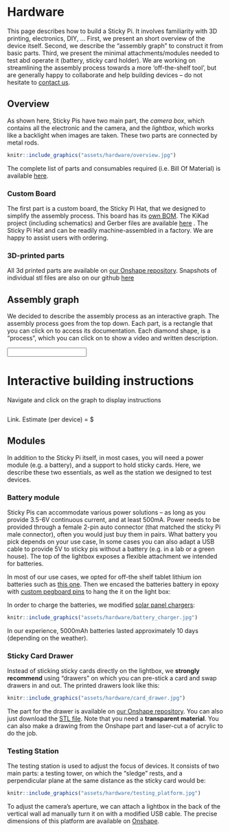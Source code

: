 # Hardware{#hardware}

This page describes how to build a Sticky Pi. It involves familiarity with 3D printing, electronics, DIY, ...
First, we present an short overview of the device itself.
Second, we describe the "assembly graph" to construct it from basic parts.
Third, we present the minimal attachments/modules needed to test abd operate it (battery, sticky card holder).
We are working on streamlining the assembly process towards a more 'off-the-shelf tool', but are generally happy to collaborate and help building devices -- do not hesitate to [contact us](/community#contact).


## Overview{-}

As shown here, Sticky Pis have two main part, the *camera box*, which contains all the electronic and the camera, and the *lightbox*, which works like a backlight when images are taken.
These two parts are connected by metal rods.

```r
knitr::include_graphics("assets/hardware/overview.jpg")
```

The complete list of parts and consumables required (i.e. Bill Of Material) is available [here](https://github.com/sticky-pi/sticky-pi-device/blob/main/hardware/BOM.csv).

### Custom Board{-}
The first part is a custom board, the Sticky Pi Hat, that we designed to simplify the assembly process.
This board has its [own BOM](https://github.com/sticky-pi/sticky-pi-device/blob/v2/hardware/sticky_pi_hat/pcbway_BOM.xls).
The KiKad project (including schematics) and Gerber files are available [here](https://github.com/sticky-pi/sticky-pi-device/tree/main/hardware/sticky_pi_hat) .
The Sticky Pi Hat and can be readily machine-assembled in a factory. We are happy to assist users with ordering.

### 3D-printed parts{-}
All 3d printed parts are available on [our Onshape repository](https://cad.onshape.com/documents/73922dc6e3c6d7006b309c14/w/7e4fb88a2e93b6adba33fd5a/e/0158242481e994e0d179a90f).
Snapshots of individual stl files are also on our github [here](https://github.com/sticky-pi/sticky-pi-device/blob/main/hardware/CAD)



## Assembly graph{-}

We decided to describe the assembly process as an interactive graph.
The assembly process goes from the top down.
Each part, is a rectangle that you can click on to access its documentation.
Each diamond shape, is a "process", which you can click on to show a video and written description.


```{=html}
<input id="search-bar"/>
<div class="container-fluid">
  <div class="row">
  <div id="doc-graph" class="col-lg-7 min-vh-100" style="background:PapayaWhip;">

    </div>

    <div id="doc-info" class="col-lg-5">

        <h1> <img class="type_icon" /><span>Interactive building instructions</span></h1>
        <div class="init_only">
            <p>
                Navigate and click on the graph to display instructions
            </p>
        </div>
    <div class="process_only" style="display: none;">
        <video id='video' controls="controls" preload='none' width="250">
        <source id='mp4' src="" type='video/mp4' />
        </video>
    </div>




        <img class="part_only" />
        <div id="description">
        </div>
        <div id="note">
        </div>
        <div id="process-asset" class="process_only">
        </div>


        <div id="footer" class="part_only">
            <p> <a  target="_blank" id="link">Link</a>. Estimate (per device) = $<span id="price"></span> </p>
        </div>
    </div>
  </div>
</div>
```


## Modules{-}

In addition to the Sticky Pi itself, in most cases, you will need a power module (e.g. a battery), and a support to hold sticky cards.
Here, we describe these two essentials, as well as the station we designed to test devices.

### Battery module{-}

Sticky Pis can accommodate various power solutions -- as long as you provide 3.5-6V continuous current, and at least 500mA.
Power needs to be provided through a female 2-pin auto connector (that matched the sticky Pi male connector), often you would just buy them in pairs.
What battery you pick depends on your use case, In some cases you can also adapt a USB cable to provide 5V to sticky pis without a battery (e.g. in a lab or a green house).
The top of the lightbox exposes a flexible attachment we intended for batteries.

In most of our use cases, we opted for off-the shelf tablet lithium ion batteries such as [this one](https://www.aliexpress.com/item/32791077730.html?spm=a2g0o.order_list.0.0.4e4a18023yvNSH).
Then we encased the batteries battery in epoxy with [custom pegboard pins](https://cad.onshape.com/documents/73922dc6e3c6d7006b309c14/w/7e4fb88a2e93b6adba33fd5a/e/e36f0fdef7738a73acea5bae) to hang the it on the light box:

In order to charge the batteries, we modified [solar panel chargers](https://www.aliexpress.com/item/33034581059.html?spm=a2g0o.order_list.0.0.4e4a18023yvNSH):

```r
knitr::include_graphics("assets/hardware/battery_charger.jpg")
```

In our experience, 5000mAh batteries lasted approximately 10 days (depending on the weather).

### Sticky Card Drawer{-}

Instead of sticking sticky cards directly on the lightbox, we **strongly recommend** using "drawers" on which you can pre-stick a card
and swap drawers in and out. The printed drawers look like this:

```r
knitr::include_graphics("assets/hardware/card_drawer.jpg")
```

The part for the drawer is available on [our Onshape repository](https://cad.onshape.com/documents/73922dc6e3c6d7006b309c14/w/7e4fb88a2e93b6adba33fd5a/e/0158242481e994e0d179a90f).
You can also just download the [STL file](https://github.com/sticky-pi/sticky-pi-device/blob/main/hardware/CAD/card_drawer.stl).
Note that you need a **transparent material**.
You can also make a drawing from the Onshape part and laser-cut a of acrylic to do the job.

### Testing Station

The testing station is used to adjust the focus of devices.
It consists of two main parts: a testing tower, on which the "sledge" rests, and a perpendicular plane at the same distance as the sticky card would be:

```r
knitr::include_graphics("assets/hardware/testing_platform.jpg")
```

To adjust the camera's aperture, we can attach a lightbox in the back of the vertical wall ad manually turn it on with a modified USB cable.
The precise dimensions of this platform are available on [Onshape](https://cad.onshape.com/documents/73922dc6e3c6d7006b309c14/w/7e4fb88a2e93b6adba33fd5a/e/782e9337fe653799ee4f3028).
